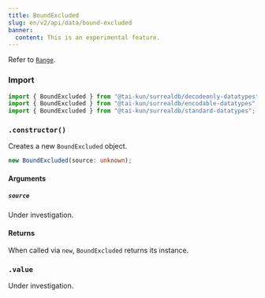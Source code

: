 ```yaml
---
title: BoundExcluded
slug: en/v2/api/data/bound-excluded
banner:
  content: This is an experimental feature.
---
```



Refer to [`Range`](/v2/api/data/range).

### Import

```ts
import { BoundExcluded } from "@tai-kun/surrealdb/decodeonly-datatypes";
import { BoundExcluded } from "@tai-kun/surrealdb/encodable-datatypes";
import { BoundExcluded } from "@tai-kun/surrealdb/standard-datatypes";
```

### `.constructor()`

Creates a new `BoundExcluded` object.

```ts
new BoundExcluded(source: unknown);
```

#### Arguments

##### `source`

Under investigation.

#### Returns

When called via `new`, `BoundExcluded` returns its instance.

### `.value` <Badge variant="instance" /><Badge variant="property" /><Badge variant="decodeonly" />

Under investigation.
